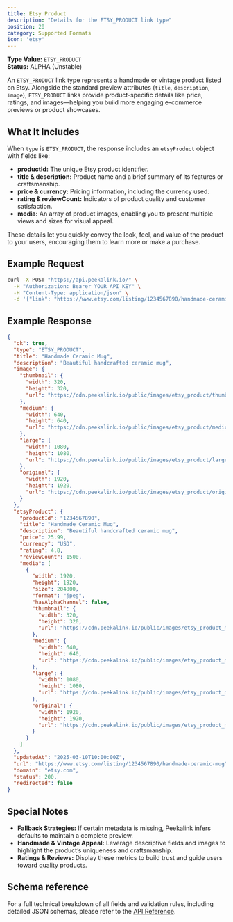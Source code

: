 ```yaml
---
title: Etsy Product
description: "Details for the ETSY_PRODUCT link type"
position: 20
category: Supported Formats
icon: 'etsy'
---
```


**Type Value:** `ETSY_PRODUCT`  
**Status:** ALPHA (Unstable)

An `ETSY_PRODUCT` link type represents a handmade or vintage product listed on Etsy. Alongside the standard preview attributes (`title`, `description`, `image`), `ETSY_PRODUCT` links provide product-specific details like price, ratings, and images—helping you build more engaging e-commerce previews or product showcases.

## What It Includes

When `type` is `ETSY_PRODUCT`, the response includes an `etsyProduct` object with fields like:

- **productId:** The unique Etsy product identifier.
- **title & description:** Product name and a brief summary of its features or craftsmanship.
- **price & currency:** Pricing information, including the currency used.
- **rating & reviewCount:** Indicators of product quality and customer satisfaction.
- **media:** An array of product images, enabling you to present multiple views and sizes for visual appeal.

These details let you quickly convey the look, feel, and value of the product to your users, encouraging them to learn more or make a purchase.

## Example Request

```bash
curl -X POST "https://api.peekalink.io/" \
  -H "Authorization: Bearer YOUR_API_KEY" \
  -H "Content-Type: application/json" \
  -d '{"link": "https://www.etsy.com/listing/1234567890/handmade-ceramic-mug"}'
```

## Example Response

```json
{
  "ok": true,
  "type": "ETSY_PRODUCT",
  "title": "Handmade Ceramic Mug",
  "description": "Beautiful handcrafted ceramic mug",
  "image": {
    "thumbnail": {
      "width": 320,
      "height": 320,
      "url": "https://cdn.peekalink.io/public/images/etsy_product/thumbnail.jpg"
    },
    "medium": {
      "width": 640,
      "height": 640,
      "url": "https://cdn.peekalink.io/public/images/etsy_product/medium.jpg"
    },
    "large": {
      "width": 1080,
      "height": 1080,
      "url": "https://cdn.peekalink.io/public/images/etsy_product/large.jpg"
    },
    "original": {
      "width": 1920,
      "height": 1920,
      "url": "https://cdn.peekalink.io/public/images/etsy_product/original.jpg"
    }
  },
  "etsyProduct": {
    "productId": "1234567890",
    "title": "Handmade Ceramic Mug",
    "description": "Beautiful handcrafted ceramic mug",
    "price": 25.99,
    "currency": "USD",
    "rating": 4.8,
    "reviewCount": 1500,
    "media": [
      {
        "width": 1920,
        "height": 1920,
        "size": 204800,
        "format": "jpeg",
        "hasAlphaChannel": false,
        "thumbnail": {
          "width": 320,
          "height": 320,
          "url": "https://cdn.peekalink.io/public/images/etsy_product_media/thumbnail.jpg"
        },
        "medium": {
          "width": 640,
          "height": 640,
          "url": "https://cdn.peekalink.io/public/images/etsy_product_media/medium.jpg"
        },
        "large": {
          "width": 1080,
          "height": 1080,
          "url": "https://cdn.peekalink.io/public/images/etsy_product_media/large.jpg"
        },
        "original": {
          "width": 1920,
          "height": 1920,
          "url": "https://cdn.peekalink.io/public/images/etsy_product_media/original.jpg"
        }
      }
    ]
  },
  "updatedAt": "2025-03-10T10:00:00Z",
  "url": "https://www.etsy.com/listing/1234567890/handmade-ceramic-mug",
  "domain": "etsy.com",
  "status": 200,
  "redirected": false
}

```

## Special Notes

- **Fallback Strategies:** If certain metadata is missing, Peekalink infers defaults to maintain a complete preview.
- **Handmade & Vintage Appeal:** Leverage descriptive fields and images to highlight the product’s uniqueness and craftsmanship.
- **Ratings & Reviews:** Display these metrics to build trust and guide users toward quality products.

## Schema reference

For a full technical breakdown of all fields and validation rules, including detailed JSON schemas, please refer to the [API Reference](/api-reference/).
